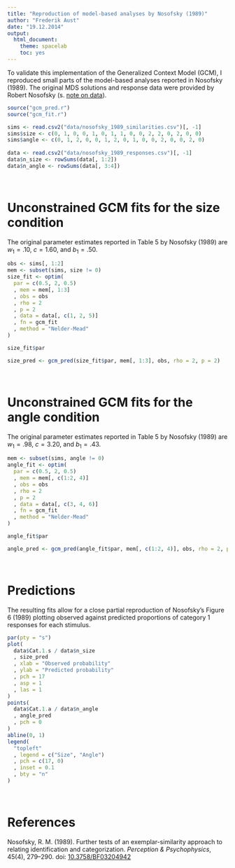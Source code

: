 ```yaml
---
title: "Reproduction of model-based analyses by Nosofsky (1989)"
author: "Frederik Aust"
date: "19.12.2014"
output:
  html_document:
    theme: spacelab
    toc: yes
---
```


To validate this implementation of the Generalized Context Model (GCM), I reproduced small parts of the model-based analyses reported in Nosofsky (1989). The original MDS solutions and response data were provided by Robert Nosofsky (s. [note on data](data/README.html)).

```r
source("gcm_pred.r")
source("gcm_fit.r")
```

```r
sims <- read.csv2("data/nosofsky_1989_similarities.csv")[, -1]
sims$size <- c(0, 1, 0, 0, 1, 0, 1, 1, 0, 0, 2, 2, 0, 2, 0, 0)
sims$angle <- c(0, 1, 2, 0, 0, 1, 2, 0, 1, 0, 0, 2, 0, 0, 2, 0)
  
data <- read.csv2("data/nosofsky_1989_responses.csv")[, -1]
data$n_size <- rowSums(data[, 1:2])
data$n_angle <- rowSums(data[, 3:4])
```

<br />

# Unconstrained GCM fits for the size condition
The original parameter estimates reported in Table 5 by Nosofsky (1989) are $w_1 = .10$, $c = 1.60$, and $b_1 = .50$.

```r
obs <- sims[, 1:2]
mem <- subset(sims, size != 0)
size_fit <- optim(
  par = c(0.5, 2, 0.5)
  , mem = mem[, 1:3]
  , obs = obs
  , rho = 2
  , p = 2
  , data = data[, c(1, 2, 5)]
  , fn = gcm_fit
  , method = "Nelder-Mead"
)

size_fit$par

size_pred <- gcm_pred(size_fit$par, mem[, 1:3], obs, rho = 2, p = 2)
```

<br />

# Unconstrained GCM fits for the angle condition
The original parameter estimates reported in Table 5 by Nosofsky (1989) are $w_1 = .98$, $c = 3.20$, and $b_1 = .43$.

```r
mem <- subset(sims, angle != 0)
angle_fit <- optim(
  par = c(0.5, 2, 0.5)
  , mem = mem[, c(1:2, 4)]
  , obs = obs
  , rho = 2
  , p = 2
  , data = data[, c(3, 4, 6)]
  , fn = gcm_fit
  , method = "Nelder-Mead"
)

angle_fit$par

angle_pred <- gcm_pred(angle_fit$par, mem[, c(1:2, 4)], obs, rho = 2, p = 2)
```

<br />

# Predictions
The resulting fits allow for a close partial reproduction of Nosofsky's Figure 6 (1989) plotting observed against predicted proportions of category 1 responses for each stimulus.

```r
par(pty = "s")
plot(
  data$Cat.1.s / data$n_size
  , size_pred
  , xlab = "Observed probability"
  , ylab = "Predicted probability"
  , pch = 17
  , asp = 1
  , las = 1
)
points(
  data$Cat.1.a / data$n_angle
  , angle_pred
  , pch = 0
)
abline(0, 1)
legend(
  "topleft"
  , legend = c("Size", "Angle")
  , pch = c(17, 0)
  , inset = 0.1
  , bty = "n"
)
```

<br />

# References
Nosofsky, R. M. (1989). Further tests of an exemplar-similarity approach to relating identification and categorization. *Perception & Psychophysics*, 45(4), 279–290. doi: [10.3758/BF03204942](https://doi.org/10.3758/BF03204942)
